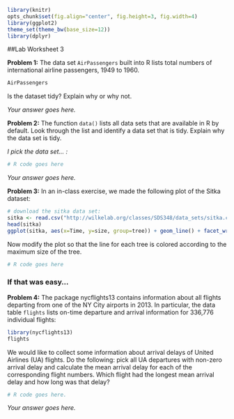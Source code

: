 ```r
library(knitr)
opts_chunk$set(fig.align="center", fig.height=3, fig.width=4)
library(ggplot2)
theme_set(theme_bw(base_size=12))
library(dplyr)
```
##Lab Worksheet 3

**Problem 1:** The data set `AirPassengers` built into R lists total numbers of international airline passengers, 1949 to 1960.
```r
AirPassengers
```
Is the dataset tidy? Explain why or why not.

*Your answer goes here.*

**Problem 2:** The function `data()` lists all data sets that are available in R by default. Look through the list and identify a data set that is tidy. Explain why the data set is tidy.

*I pick the data set... :*
```r
# R code goes here
```
*Your answer goes here.*

**Problem 3:** In an in-class exercise, we made the following plot of the Sitka dataset:

```r
# download the sitka data set:
sitka <- read.csv("http://wilkelab.org/classes/SDS348/data_sets/sitka.csv")
head(sitka)
ggplot(sitka, aes(x=Time, y=size, group=tree)) + geom_line() + facet_wrap(~treat)
```

Now modify the plot so that the line for each tree is colored according to the maximum size of the tree. 
```r
# R code goes here
```

### If that was easy...

**Problem 4:** The package nycflights13 contains information about all flights departing from one of the NY City airports in 2013. In particular, the data table `flights` lists on-time departure and arrival information for 336,776 individual flights:
```r
library(nycflights13)
flights
```

We would like to collect some information about arrival delays of United Airlines (UA) flights. Do the following: pick all UA departures with non-zero arrival delay and calculate the mean arrival delay for each of the corresponding flight numbers. Which flight had the longest mean arrival delay and how long was that delay?

```r
# R code goes here.
```

*Your answer goes here.*

